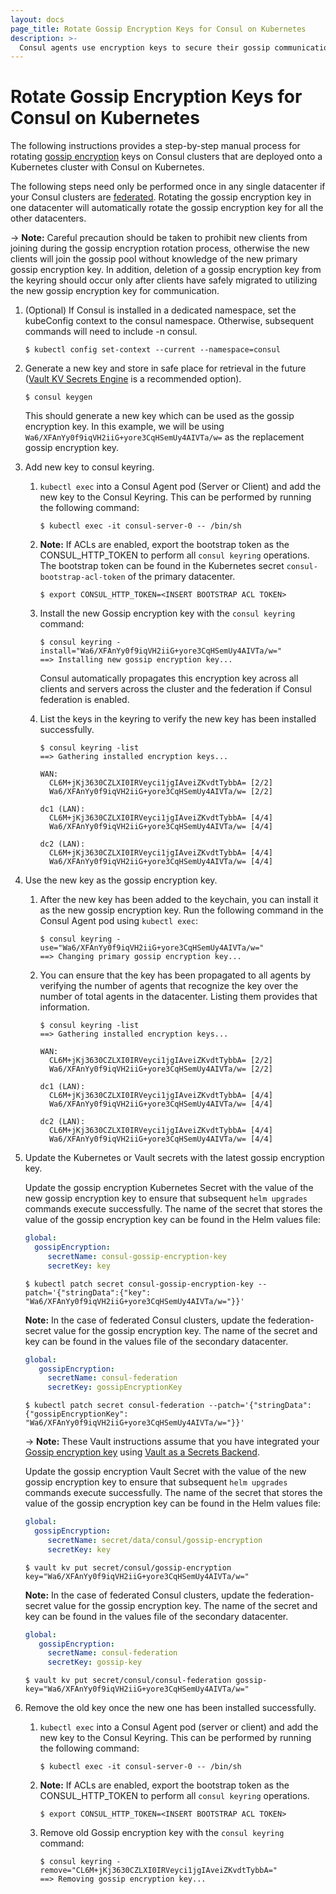 ```yaml
---
layout: docs
page_title: Rotate Gossip Encryption Keys for Consul on Kubernetes
description: >-
  Consul agents use encryption keys to secure their gossip communication, and you must rotate the keys periodically to maintain network security. Learn how to use `keygen` and `keyring` commands to rotate keys for agents on k8s clusters.
---
```


# Rotate Gossip Encryption Keys for Consul on Kubernetes

The following instructions provides a step-by-step manual process for rotating [gossip encryption](/consul/docs/security/encryption#gossip-encryption) keys on Consul clusters that are deployed onto a Kubernetes cluster with Consul on Kubernetes.

The following steps need only be performed once in any single datacenter if your Consul clusters are [federated](/consul/docs/k8s/deployment-configurations/multi-cluster/kubernetes). Rotating the gossip encryption key in one datacenter will automatically rotate the gossip encryption key for all the other datacenters.

-> **Note:** Careful precaution should be taken to prohibit new clients from joining during the gossip encryption rotation process, otherwise the new clients will join the gossip pool without knowledge of the new primary gossip encryption key. In addition, deletion of a gossip encryption key from the keyring should occur only after clients have safely migrated to utilizing the new gossip encryption key for communication.

1. (Optional) If Consul is installed in a dedicated namespace, set the kubeConfig context to the consul namespace. Otherwise, subsequent commands will need to include -n consul.

    ```shell-session
    $ kubectl config set-context --current --namespace=consul
    ```
1. Generate a new key and store in safe place for retrieval in the future ([Vault KV Secrets Engine](/vault/docs/secrets/kv/kv-v2#usage) is a recommended option).

    ```shell-session
    $ consul keygen
    ```

    This should generate a new key which can be used as the gossip encryption key. In this example, we will be using
    `Wa6/XFAnYy0f9iqVH2iiG+yore3CqHSemUy4AIVTa/w=` as the replacement gossip encryption key.

1. Add new key to consul keyring.

    1. `kubectl exec` into a Consul Agent pod (Server or Client) and add the new key to the Consul Keyring. This can be performed by running the following command:

        ```shell-session
        $ kubectl exec -it consul-server-0 -- /bin/sh
        ```

    1. **Note:** If ACLs are enabled, export the bootstrap token as the CONSUL_HTTP_TOKEN to perform all `consul keyring` operations. The bootstrap token can be found in the Kubernetes secret `consul-bootstrap-acl-token` of the primary datacenter.

        ```shell-session
        $ export CONSUL_HTTP_TOKEN=<INSERT BOOTSTRAP ACL TOKEN>
        ```

    1. Install the new Gossip encryption key with the `consul keyring` command:

        ```shell-session
        $ consul keyring -install="Wa6/XFAnYy0f9iqVH2iiG+yore3CqHSemUy4AIVTa/w="
        ==> Installing new gossip encryption key...
        ```
        Consul automatically propagates this encryption key across all clients and servers across the cluster and the federation if Consul federation is enabled.

    1. List the keys in the keyring to verify the new key has been installed successfully.

        ```shell-session
        $ consul keyring -list
        ==> Gathering installed encryption keys...

        WAN:
          CL6M+jKj3630CZLXI0IRVeyci1jgIAveiZKvdtTybbA= [2/2]
          Wa6/XFAnYy0f9iqVH2iiG+yore3CqHSemUy4AIVTa/w= [2/2]

        dc1 (LAN):
          CL6M+jKj3630CZLXI0IRVeyci1jgIAveiZKvdtTybbA= [4/4]
          Wa6/XFAnYy0f9iqVH2iiG+yore3CqHSemUy4AIVTa/w= [4/4]

        dc2 (LAN):
          CL6M+jKj3630CZLXI0IRVeyci1jgIAveiZKvdtTybbA= [4/4]
          Wa6/XFAnYy0f9iqVH2iiG+yore3CqHSemUy4AIVTa/w= [4/4]
        ```

1. Use the new key as the gossip encryption key.

    1. After the new key has been added to the keychain, you can install it as the new gossip encryption key. Run the following command in the Consul Agent pod using `kubectl exec`:

        ```shell-session
        $ consul keyring -use="Wa6/XFAnYy0f9iqVH2iiG+yore3CqHSemUy4AIVTa/w="
        ==> Changing primary gossip encryption key...
        ```

    1. You can ensure that the key has been propagated to all agents by verifying the number of agents that recognize the key over the number of total agents in the datacenter. Listing them provides that information.

        ```shell-session
        $ consul keyring -list
        ==> Gathering installed encryption keys...

        WAN:
          CL6M+jKj3630CZLXI0IRVeyci1jgIAveiZKvdtTybbA= [2/2]
          Wa6/XFAnYy0f9iqVH2iiG+yore3CqHSemUy4AIVTa/w= [2/2]

        dc1 (LAN):
          CL6M+jKj3630CZLXI0IRVeyci1jgIAveiZKvdtTybbA= [4/4]
          Wa6/XFAnYy0f9iqVH2iiG+yore3CqHSemUy4AIVTa/w= [4/4]

        dc2 (LAN):
          CL6M+jKj3630CZLXI0IRVeyci1jgIAveiZKvdtTybbA= [4/4]
          Wa6/XFAnYy0f9iqVH2iiG+yore3CqHSemUy4AIVTa/w= [4/4]
        ```

1. Update the Kubernetes or Vault secrets with the latest gossip encryption key.
    <Tabs>
    <Tab heading="Kubernetes">

    Update the gossip encryption Kubernetes Secret with the value of the new gossip encryption key to ensure that subsequent `helm upgrades` commands execute successfully.
    The name of the secret that stores the value of the gossip encryption key can be found in the Helm values file:
    ```yaml
    global:
      gossipEncryption:
         secretName: consul-gossip-encryption-key
         secretKey: key
    ```

    ```shell-session
    $ kubectl patch secret consul-gossip-encryption-key --patch='{"stringData":{"key": "Wa6/XFAnYy0f9iqVH2iiG+yore3CqHSemUy4AIVTa/w="}}'
    ```

    **Note:** In the case of federated Consul clusters, update the federation-secret value for the gossip encryption key. The name of the secret and key can be found in the values file of the secondary datacenter.

    ```yaml
    global:
       gossipEncryption:
         secretName: consul-federation
         secretKey: gossipEncryptionKey
    ```

    ```shell-session
    $ kubectl patch secret consul-federation --patch='{"stringData":{"gossipEncryptionKey": "Wa6/XFAnYy0f9iqVH2iiG+yore3CqHSemUy4AIVTa/w="}}'
    ```
    </Tab>
    <Tab heading="Vault">

    -> **Note:** These Vault instructions assume that you have integrated your [Gossip encryption key](/consul/docs/k8s/deployment-configurations/vault/data-integration/gossip) using [Vault as a Secrets Backend](/consul/docs/k8s/deployment-configurations/vault).

    Update the gossip encryption Vault Secret with the value of the new gossip encryption key to ensure that subsequent `helm upgrades` commands execute successfully.
    The name of the secret that stores the value of the gossip encryption key can be found in the Helm values file:
    ```yaml
    global:
      gossipEncryption:
         secretName: secret/data/consul/gossip-encryption
         secretKey: key
    ```

    ```shell-session
    $ vault kv put secret/consul/gossip-encryption key="Wa6/XFAnYy0f9iqVH2iiG+yore3CqHSemUy4AIVTa/w="
    ```

    **Note:** In the case of federated Consul clusters, update the federation-secret value for the gossip encryption key. The name of the secret and key can be found in the values file of the secondary datacenter.

    ```yaml
    global:
       gossipEncryption:
         secretName: consul-federation
         secretKey: gossip-key
    ```

    ```shell-session
    $ vault kv put secret/consul/consul-federation gossip-key="Wa6/XFAnYy0f9iqVH2iiG+yore3CqHSemUy4AIVTa/w="
    ```
    </Tab>
    </Tabs>

1. Remove the old key once the new one has been installed successfully.

    1. `kubectl exec` into a Consul Agent pod (server or client) and add the new key to the Consul Keyring. This can be performed by running the following command:
        ```shell-session
        $ kubectl exec -it consul-server-0 -- /bin/sh
        ```
    1. **Note:** If ACLs are enabled, export the bootstrap token as the CONSUL_HTTP_TOKEN to perform all `consul keyring` operations.

        ```shell-session
        $ export CONSUL_HTTP_TOKEN=<INSERT BOOTSTRAP ACL TOKEN>
        ```
    1. Remove old Gossip encryption key with the `consul keyring` command:
        ```shell-session
        $ consul keyring -remove="CL6M+jKj3630CZLXI0IRVeyci1jgIAveiZKvdtTybbA="
        ==> Removing gossip encryption key...
        ```
